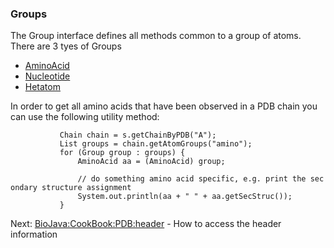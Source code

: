 ===Groups===

The Group interface defines all methods common to a group of atoms. There are 3 tyes of Groups

* [http://www.biojava.org/docs/api/org/biojava/bio/structure/AminoAcid.html AminoAcid]
* [http://www.biojava.org/docs/api/org/biojava/bio/structure/NucleotideImpl.html Nucleotide]
* [http://www.biojava.org/docs/api/org/biojava/bio/structure/HetatomImpl.html Hetatom]

In order to get all amino acids that have been observed in a PDB chain you can use the following utility method:

<java>
			Chain chain = s.getChainByPDB("A");
			List<Group> groups = chain.getAtomGroups("amino");
			for (Group group : groups) {
				AminoAcid aa = (AminoAcid) group;

				// do something amino acid specific, e.g. print the secondary structure assignment
				System.out.println(aa + " " + aa.getSecStruc());
			}
</java>


Next: [[BioJava:CookBook:PDB:header]] - How to access the header information